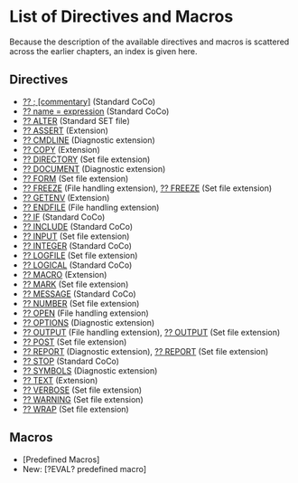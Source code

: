# List of Directives and Macros

Because the description of the available directives and macros is scattered
across the earlier chapters, an index is given here.

## Directives

- [?? ; [commentary]](#dir-commentary) (Standard CoCo)
- [?? name = expression](#dir-name) (Standard CoCo)
- [?? ALTER](#dir-set-alter) (Standard SET file)
- [?? ASSERT](#dir-assert) (Extension)
- [?? CMDLINE](#dir-cmdline) (Diagnostic extension)
- [?? COPY](#dir-copy) (Extension)
- [?? DIRECTORY](#dir-set-directory) (Set file extension)
- [?? DOCUMENT](#dir-document) (Diagnostic extension)
- [?? FORM](#dir-set-form) (Set file extension)
- [?? FREEZE](#dir-freeze) (File handling extension), [?? FREEZE](#dir-set-freeze) (Set file extension)
- [?? GETENV](#dir-getenv) (Extension)
- [?? ENDFILE](#dir-endfile) (File handling extension)
- [?? IF](#dir-if) (Standard CoCo)
- [?? INCLUDE](#dir-include) (Standard CoCo)
- [?? INPUT](#dir-set-input) (Set file extension)
- [?? INTEGER](#dir-integer) (Standard CoCo)
- [?? LOGFILE](#dir-set-logfile) (Set file extension)
- [?? LOGICAL](#dir-logical) (Standard CoCo)
- [?? MACRO](#dir-macro) (Extension)
- [?? MARK](#dir-set-mark) (Set file extension)
- [?? MESSAGE](#dir-message) (Standard CoCo)
- [?? NUMBER](#dir-set-number) (Set file extension)
- [?? OPEN](#dir-open) (File handling extension)
- [?? OPTIONS](#dir-options) (Diagnostic extension)
- [?? OUTPUT](#dir-output) (File handling extension), [?? OUTPUT](#dir-set-output) (Set file extension)
- [?? POST](#dir-set-post) (Set file extension)
- [?? REPORT](#dir-report) (Diagnostic extension), [?? REPORT](#dir-set-report) (Set file extension)
- [?? STOP](#dir-stop) (Standard CoCo)
- [?? SYMBOLS](#dir-symbols) (Diagnostic extension)
- [?? TEXT](#dir-text) (Extension)
- [?? VERBOSE](#dir-set-verbose) (Set file extension)
- [?? WARNING](#dir-set-warning) (Set file extension)
- [?? WRAP](#dir-set-wrap) (Set file extension)

## Macros

- [Predefined Macros]
- New: [?EVAL? predefined macro]
